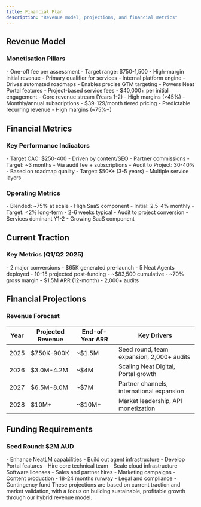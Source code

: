 ```yaml
---
title: Financial Plan
description: "Revenue model, projections, and financial metrics"
---
```


## Revenue Model

### Monetisation Pillars

<CardGroup cols={2}>
  <Card title="Diagnostic Layer (NeatAudit)" icon="magnifying-glass-chart">
    - One-off fee per assessment
    - Target range: $750-1,500
    - High-margin initial revenue
    - Primary qualifier for services
  </Card>
  <Card title="Intelligence Layer (NeatLM)" icon="brain">
    - Internal platform engine
    - Drives automated roadmaps
    - Enables precise GTM targeting
    - Powers Neat Portal features
  </Card>
  <Card title="Deployment Layer (Neat Digital)" icon="rocket">
    - Project-based service fees
    - $40,000+ per initial engagement
    - Core revenue stream (Years 1-2)
    - High margins (>45%)
  </Card>
  <Card title="Enablement Layer (Neat Portal)" icon="graduation-cap">
    - Monthly/annual subscriptions
    - $39-129/month tiered pricing
    - Predictable recurring revenue
    - High margins (~75%+)
  </Card>
</CardGroup>

## Financial Metrics

### Key Performance Indicators

<CardGroup cols={2}>
  <Card title="Customer Acquisition Cost" icon="money-bill">
    - Target CAC: $250-400
    - Driven by content/SEO
    - Partner commissions
  </Card>
  <Card title="CAC Payback Period" icon="clock">
    - Target: ~3 months
    - Via audit fee + subscriptions
  </Card>
  <Card title="Conversion Rates" icon="chart-line">
    - Audit to Project: 30-40%
    - Based on roadmap quality
  </Card>
  <Card title="Customer LTV" icon="users">
    - Target: $50K+ (3-5 years)
    - Multiple service layers
  </Card>
</CardGroup>

### Operating Metrics

<CardGroup cols={2}>
  <Card title="Gross Margins" icon="percentage">
    - Blended: ~75% at scale
    - High SaaS component
  </Card>
  <Card title="Churn Rate" icon="user-minus">
    - Initial: 2.5-4% monthly
    - Target: <2% long-term
  </Card>
  <Card title="Sales Cycle" icon="hourglass">
    - 2-6 weeks typical
    - Audit to project conversion
  </Card>
  <Card title="Revenue Mix" icon="chart-pie">
    - Services dominant Y1-2
    - Growing SaaS component
  </Card>
</CardGroup>

## Current Traction

### Key Metrics (Q1/Q2 2025)

<CardGroup cols={2}>
  <Card title="Pilot Success" icon="flag-checkered">
    - 2 major conversions
    - $65K generated pre-launch
  </Card>
  <Card title="Operational Scale" icon="robot">
    - 5 Neat Agents deployed
    - 10-15 projected post-funding
  </Card>
  <Card title="Revenue" icon="money-bills">
    - ~$83,500 cumulative
    - ~70% gross margin
  </Card>
  <Card title="Growth Targets" icon="chart-line">
    - $1.5M ARR (12-month)
    - 2,000+ audits
  </Card>
</CardGroup>

## Financial Projections

### Revenue Forecast

| Year | Projected Revenue | End-of-Year ARR | Key Drivers |
|------|------------------|-----------------|-------------|
| 2025 | $750K-900K | ~$1.5M | Seed round, team expansion, 2,000+ audits |
| 2026 | $3.0M-4.2M | ~$4M | Scaling Neat Digital, Portal growth |
| 2027 | $6.5M-8.0M | ~$7M | Partner channels, international expansion |
| 2028 | $10M+ | ~$10M+ | Market leadership, API monetization |

## Funding Requirements

### Seed Round: $2M AUD

<CardGroup cols={2}>
  <Card title="Product Development (30%)" icon="code">
    - Enhance NeatLM capabilities
    - Build out agent infrastructure
    - Develop Portal features
  </Card>
  <Card title="Technical Talent (30%)" icon="users-gear">
    - Hire core technical team
    - Scale cloud infrastructure
    - Software licenses
  </Card>
  <Card title="Go-to-Market (30%)" icon="bullhorn">
    - Sales and partner hires
    - Marketing campaigns
    - Content production
  </Card>
  <Card title="Operations Buffer (10%)" icon="shield">
    - 18-24 months runway
    - Legal and compliance
    - Contingency fund
  </Card>
</CardGroup>

<Note>
  These projections are based on current traction and market validation, with a focus on building sustainable, profitable growth through our hybrid revenue model.
</Note>